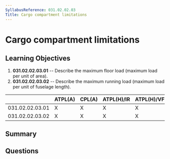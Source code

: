 ```yaml
---
SyllabusReference: 031.02.02.03
Title: Cargo compartment limitations
---
```


# Cargo compartment limitations

## Learning Objectives

1. **031.02.02.03.01** -- Describe the maximum floor load (maximum load per unit
   of area).
2. **031.02.02.03.02** -- Describe the maximum running load (maximum load per unit
   of fuselage length).

|                 | ATPL(A) | CPL(A) | ATPL(H)/IR | ATPL(H)/VFR | CPL(H) | IR  | CBIR(A) |
| --------------- | ------- | ------ | ---------- | ----------- | ------ | --- | ------- |
| 031.02.02.03.01 | X       | X      | X          | X           | X      |     |         |
| 031.02.02.03.02 | X       | X      | X          | X           | X      |     |         |

## Summary

## Questions

